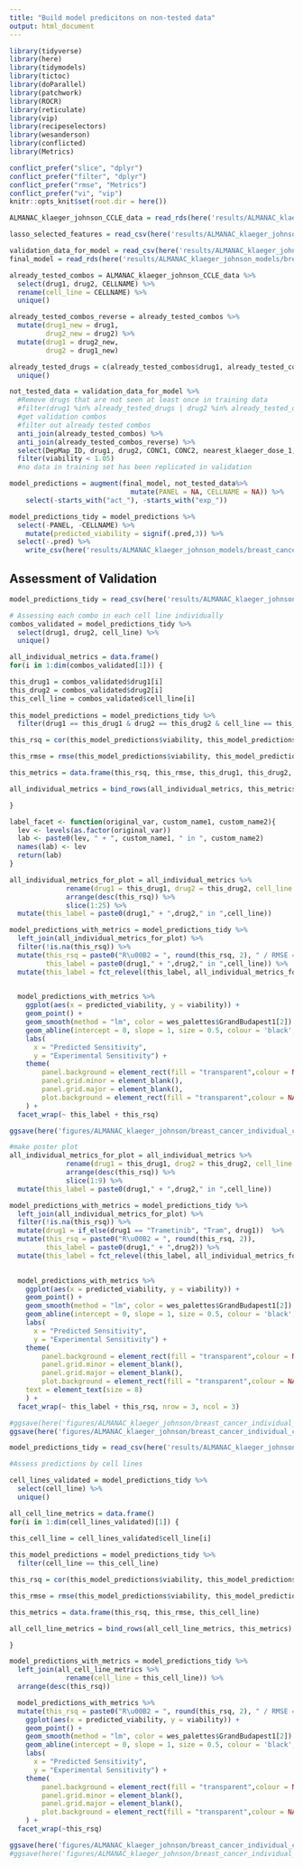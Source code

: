 ```yaml
---
title: "Build model predicitons on non-tested data"
output: html_document
---
```

```r
library(tidyverse)
library(here)
library(tidymodels)
library(tictoc)
library(doParallel)
library(patchwork)
library(ROCR)
library(reticulate)
library(vip)
library(recipeselectors)
library(wesanderson)
library(conflicted)
library(Metrics)

conflict_prefer("slice", "dplyr")
conflict_prefer("filter", "dplyr")
conflict_prefer("rmse", "Metrics")
conflict_prefer("vi", "vip")
knitr::opts_knit$set(root.dir = here())
```

```r
ALMANAC_klaeger_johnson_CCLE_data = read_rds(here('results/ALMANAC_klaeger_johnson_models/breast_cancer_models/ALMANAC_klaeger_johnson_data_for_ml_breast.rds.gz'))

lasso_selected_features = read_csv(here('results/ALMANAC_klaeger_johnson_models/breast_cancer_models/lasso_selected_features_all_kinases_forced_in.csv'))

validation_data_for_model = read_csv(here('results/ALMANAC_klaeger_johnson_models/breast_cancer_models/validation/validation_klaeger_exp_data_for_all_kinases_forced_in.csv'))
final_model = read_rds(here('results/ALMANAC_klaeger_johnson_models/breast_cancer_models/final_model_all_kinases_forced_in.rds.gz'))
```

```r
already_tested_combos = ALMANAC_klaeger_johnson_CCLE_data %>% 
  select(drug1, drug2, CELLNAME) %>% 
  rename(cell_line = CELLNAME) %>% 
  unique()

already_tested_combos_reverse = already_tested_combos %>% 
  mutate(drug1_new = drug1,
         drug2_new = drug2) %>% 
  mutate(drug1 = drug2_new,
         drug2 = drug1_new)

already_tested_drugs = c(already_tested_combos$drug1, already_tested_combos$drug2) %>% 
  unique()

not_tested_data = validation_data_for_model %>%
  #Remove drugs that are not seen at least once in training data
  #filter(drug1 %in% already_tested_drugs | drug2 %in% already_tested_drugs) %>% 
  #get validation combos
  #filter out already tested combos
  anti_join(already_tested_combos) %>% 
  anti_join(already_tested_combos_reverse) %>% 
  select(DepMap_ID, drug1, drug2, CONC1, CONC2, nearest_klaeger_dose_1, nearest_klaeger_dose_2, cell_line, viability, starts_with("act_"), any_of(lasso_selected_features$feature)) %>% 
  filter(viability < 1.05)
  #no data in training set has been replicated in validation

model_predictions = augment(final_model, not_tested_data%>% 
                              mutate(PANEL = NA, CELLNAME = NA)) %>% 
	select(-starts_with("act_"), -starts_with("exp_"))

model_predictions_tidy = model_predictions %>%
  select(-PANEL, -CELLNAME) %>% 
	mutate(predicted_viability = signif(.pred,3)) %>%
  select(-.pred) %>% 
	write_csv(here('results/ALMANAC_klaeger_johnson_models/breast_cancer_models/validation/model_predictions_all_kinases_forced_in.csv'))
```

## Assessment of Validation

```r
model_predictions_tidy = read_csv(here('results/ALMANAC_klaeger_johnson_models/breast_cancer_models/validation/model_predictions_all_kinases_forced_in.csv'))

# Assessing each combo in each cell line individually
combos_validated = model_predictions_tidy %>% 
  select(drug1, drug2, cell_line) %>% 
  unique()

all_individual_metrics = data.frame()
for(i in 1:dim(combos_validated[1])) {

this_drug1 = combos_validated$drug1[i]
this_drug2 = combos_validated$drug2[i]
this_cell_line = combos_validated$cell_line[i]
  
this_model_predictions = model_predictions_tidy %>% 
  filter(drug1 == this_drug1 & drug2 == this_drug2 & cell_line == this_cell_line)

this_rsq = cor(this_model_predictions$viability, this_model_predictions$predicted_viability)^2

this_rmse = rmse(this_model_predictions$viability, this_model_predictions$predicted_viability)

this_metrics = data.frame(this_rsq, this_rmse, this_drug1, this_drug2, this_cell_line)

all_individual_metrics = bind_rows(all_individual_metrics, this_metrics)

}

label_facet <- function(original_var, custom_name1, custom_name2){
  lev <- levels(as.factor(original_var))
  lab <- paste0(lev, " + ", custom_name1, " in ", custom_name2)
  names(lab) <- lev
  return(lab)  
}

all_individual_metrics_for_plot = all_individual_metrics %>% 
              rename(drug1 = this_drug1, drug2 = this_drug2, cell_line = this_cell_line) %>% 
              arrange(desc(this_rsq)) %>% 
              slice(1:25) %>% 
  mutate(this_label = paste0(drug1," + ",drug2," in ",cell_line))

model_predictions_with_metrics = model_predictions_tidy %>% 
  left_join(all_individual_metrics_for_plot) %>% 
  filter(!is.na(this_rsq)) %>% 
  mutate(this_rsq = paste0("R\u00B2 = ", round(this_rsq, 2), " / RMSE = ", round(this_rmse, 2)),
         this_label = paste0(drug1," + ",drug2," in ",cell_line)) %>% 
  mutate(this_label = fct_relevel(this_label, all_individual_metrics_for_plot$this_label))
  

  model_predictions_with_metrics %>% 
	ggplot(aes(x = predicted_viability, y = viability)) +
	geom_point() +
	geom_smooth(method = "lm", color = wes_palettes$GrandBudapest1[2]) +
	geom_abline(intercept = 0, slope = 1, size = 0.5, colour = 'black', linetype = 3) +
	labs(
	  x = "Predicted Sensitivity",
	  y = "Experimental Sensitivity") +
	theme(
		panel.background = element_rect(fill = "transparent",colour = NA),
		panel.grid.minor = element_blank(), 
		panel.grid.major = element_blank(),
		plot.background = element_rect(fill = "transparent",colour = NA)
	) +
  facet_wrap(~ this_label + this_rsq)

ggsave(here('figures/ALMANAC_klaeger_johnson/breast_cancer_individual_combo_validation_assessment_all_kinases_forced_in.png'), height = 20, width = 30, units = "cm")
```

```r
#make poster plot
all_individual_metrics_for_plot = all_individual_metrics %>% 
              rename(drug1 = this_drug1, drug2 = this_drug2, cell_line = this_cell_line) %>% 
              arrange(desc(this_rsq)) %>% 
              slice(1:9) %>% 
  mutate(this_label = paste0(drug1," + ",drug2," in ",cell_line))

model_predictions_with_metrics = model_predictions_tidy %>% 
  left_join(all_individual_metrics_for_plot) %>% 
  filter(!is.na(this_rsq)) %>% 
  mutate(drug1 = if_else(drug1 == "Trametinib", "Tram", drug1))  %>% 
  mutate(this_rsq = paste0("R\u00B2 = ", round(this_rsq, 2)),
         this_label = paste0(drug1," + ",drug2)) %>% 
  mutate(this_label = fct_relevel(this_label, all_individual_metrics_for_plot$this_label))
  

  model_predictions_with_metrics %>% 
	ggplot(aes(x = predicted_viability, y = viability)) +
	geom_point() +
	geom_smooth(method = "lm", color = wes_palettes$GrandBudapest1[2]) +
	geom_abline(intercept = 0, slope = 1, size = 0.5, colour = 'black', linetype = 3) +
	labs(
	  x = "Predicted Sensitivity",
	  y = "Experimental Sensitivity") +
	theme(
		panel.background = element_rect(fill = "transparent",colour = NA),
		panel.grid.minor = element_blank(), 
		panel.grid.major = element_blank(),
		plot.background = element_rect(fill = "transparent",colour = NA),
    text = element_text(size = 8)
	) +
  facet_wrap(~ this_label + this_rsq, nrow = 3, ncol = 3)

#ggsave(here('figures/ALMANAC_klaeger_johnson/breast_cancer_individual_combo_validation_assessment_all_kinases_forced_in_for_poster.png'), height = 4.1, width = 4.5, units = "in")
ggsave(here('figures/ALMANAC_klaeger_johnson/breast_cancer_individual_combo_validation_assessment_all_kinases_forced_in_for_paper.png'), height = 6.7, width = 8.3, units = "cm")
```

```r
model_predictions_tidy = read_csv(here('results/ALMANAC_klaeger_johnson_models/breast_cancer_models/validation/model_predictions_all_kinases_forced_in.csv'))

#Assess predictions by cell lines

cell_lines_validated = model_predictions_tidy %>% 
  select(cell_line) %>% 
  unique()

all_cell_line_metrics = data.frame()
for(i in 1:dim(cell_lines_validated)[1]) {

this_cell_line = cell_lines_validated$cell_line[i]
  
this_model_predictions = model_predictions_tidy %>% 
  filter(cell_line == this_cell_line)

this_rsq = cor(this_model_predictions$viability, this_model_predictions$predicted_viability)^2

this_rmse = rmse(this_model_predictions$viability, this_model_predictions$predicted_viability)

this_metrics = data.frame(this_rsq, this_rmse, this_cell_line)

all_cell_line_metrics = bind_rows(all_cell_line_metrics, this_metrics)

}

model_predictions_with_metrics = model_predictions_tidy %>% 
  left_join(all_cell_line_metrics %>% 
              rename(cell_line = this_cell_line)) %>% 
  arrange(desc(this_rsq))

  model_predictions_with_metrics %>% 
  mutate(this_rsq = paste0("R\u00B2 = ", round(this_rsq, 2), " / RMSE = ", round(this_rmse, 2))) %>% 
	ggplot(aes(x = predicted_viability, y = viability)) +
	geom_point() +
	geom_smooth(method = "lm", color = wes_palettes$GrandBudapest1[2]) +
	geom_abline(intercept = 0, slope = 1, size = 0.5, colour = 'black', linetype = 3) +
	labs(
	  x = "Predicted Sensitivity",
	  y = "Experimental Sensitivity") +
	theme(
		panel.background = element_rect(fill = "transparent",colour = NA),
		panel.grid.minor = element_blank(), 
		panel.grid.major = element_blank(),
		plot.background = element_rect(fill = "transparent",colour = NA)
	) +
  facet_wrap(~this_rsq)

ggsave(here('figures/ALMANAC_klaeger_johnson/breast_cancer_individual_cell_line_validation_assessment_all_kinases_forced_in.png'), height = 6.7, width = 5.7, units = "cm")
#ggsave(here('figures/ALMANAC_klaeger_johnson/breast_cancer_individual_cell_line_validation_assessment_all_kinases_forced_in_for_poster.png'), height = 4, width = 3, units = "in")

```
